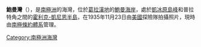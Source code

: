 '''鮑曼灣'''（{{lang-en|Bowman Inlet}}），是[[南極洲|南極洲]]的海灣，位於[[葛拉漢地|葛拉漢地]]的[[鮑曼海岸|鮑曼海岸]]，處於[[凱冰原島峰|凱冰原島峰]]和普拉特角之間的[[霍利克-凱尼恩半島|霍利克-凱尼恩半島]]，在1935年11月23日由[[美國|美國]]探險隊拍攝照片，現時由[[南極條約體系|南極條約體系]]管理。

{{coord|68|42|S|64|23|W|source:GNIS|display=title}}

{{DEFAULTSORT:Bowman Inlet}}
[[Category:南極洲海灣|Category:南極洲海灣]]


{{BowmanCoast-geo-stub}}